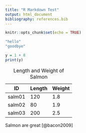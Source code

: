 ```yaml
---
title: "R Markdown Test"
output: html_document
bibliography: references.bib
---
```


```r
knitr::opts_chunk$set(echo = TRUE)
```

```r
"hello"
"goodbye"
```

```r
y = 1 + 8
print(y)
```

| ID     | Length | Weight |
|--------|--------|--------|
| salm01 | 120    | 1.8    |
| salm02 | 80     | 1.9    |
| salm03 | 200    | 2.5    |

: Length and Weight of Salmon

Salmon are great [@bacon2009]
